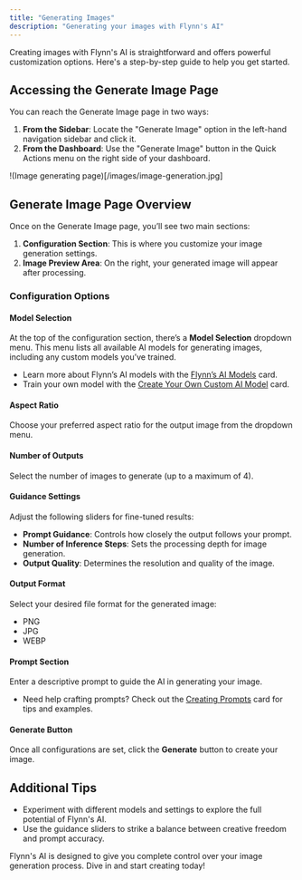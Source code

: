 ```yaml
---
title: "Generating Images"
description: "Generating your images with Flynn's AI"
---
```


Creating images with Flynn's AI is straightforward and offers powerful customization options. Here's a step-by-step guide to help you get started.

## Accessing the Generate Image Page

You can reach the Generate Image page in two ways:

1. **From the Sidebar**: Locate the "Generate Image" option in the left-hand navigation sidebar and click it.
2. **From the Dashboard**: Use the "Generate Image" button in the Quick Actions menu on the right side of your dashboard.

!(Image generating page)[/images/image-generation.jpg]

## Generate Image Page Overview

Once on the Generate Image page, you’ll see two main sections:

1. **Configuration Section**: This is where you customize your image generation settings.
2. **Image Preview Area**: On the right, your generated image will appear after processing.

### Configuration Options

#### Model Selection
At the top of the configuration section, there’s a **Model Selection** dropdown menu. This menu lists all available AI models for generating images, including any custom models you’ve trained.

- Learn more about Flynn’s AI models with the [Flynn’s AI Models](#) card.
- Train your own model with the [Create Your Own Custom AI Model](#) card.

#### Aspect Ratio
Choose your preferred aspect ratio for the output image from the dropdown menu.

#### Number of Outputs
Select the number of images to generate (up to a maximum of 4).

#### Guidance Settings
Adjust the following sliders for fine-tuned results:

- **Prompt Guidance**: Controls how closely the output follows your prompt.
- **Number of Inference Steps**: Sets the processing depth for image generation.
- **Output Quality**: Determines the resolution and quality of the image.

#### Output Format
Select your desired file format for the generated image:

- PNG
- JPG
- WEBP

#### Prompt Section
Enter a descriptive prompt to guide the AI in generating your image.

- Need help crafting prompts? Check out the [Creating Prompts](#) card for tips and examples.

#### Generate Button
Once all configurations are set, click the **Generate** button to create your image.

## Additional Tips

- Experiment with different models and settings to explore the full potential of Flynn's AI.
- Use the guidance sliders to strike a balance between creative freedom and prompt accuracy.

Flynn's AI is designed to give you complete control over your image generation process. Dive in and start creating today!
